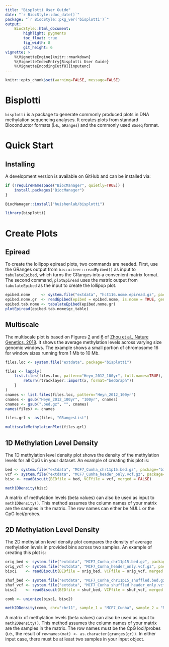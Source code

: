 ```yaml
---
title: "Bisplotti User Guide"
date: "`r BiocStyle::doc_date()`"
package: "`r BiocStyle::pkg_ver('bisplotti')`"
output:
    BiocStyle::html_document:
        highlight: pygments
        toc_float: true
        fig_width: 8
        git_height: 6
vignette: >
    %\VignetteEngine{knitr::rmarkdown}
    %\VignetteIndexEntry{Bisplotti User Guide}
    %\VignetteEncoding[utf8]{inputenc}
---
```


```r
knitr::opts_chunk$set(warning=FALSE, message=FALSE)
```

# Bisplotti

`bisplotti` is a package to generate commonly produced plots in DNA methylation sequencing analyses. It creates plots
from standard Bioconductor formats (i.e., `GRanges`) and the commonly used `BSseq` format.

# Quick Start

## Installing

A development version is available on GitHub and can be installed via:
```r
if (!requireNamespace("BiocManager", quietly=TRUE)) {
    install.packages("BiocManager")
}

BiocManager::install("huishenlab/bisplotti")
```

```r
library(bisplotti)
```

# Create Plots

## Epiread

To create the lollipop epiread plots, two commands are needed. First, use the GRanges output from
`biscuiteer::readEpibed()` as input to `tabulateEpibed`, which turns the GRanges into a convenient matrix format. The
second command, `plotEpiread` uses the matrix output from `tabulateEpibed` as the input to create the lollipop plot.

```r
epibed.nome     <- system.file("extdata", "hct116.nome.epiread.gz", package="biscuiteer")
epibed.nome.gr  <- readEpibed(epibed = epibed.nome, is.nome = TRUE, genome = "hg19", chr = "chr1")
epibed.tab.nome <- tabulateEpibed(epibed.nome.gr)
plotEpiread(epibed.tab.nome$gc_table)
```

## Multiscale

The multiscale plot is based on Figures [2](https://www.nature.com/articles/s41588-018-0073-4/figures/2) and
[6](https://www.nature.com/articles/s41588-018-0073-4/figures/6) of
[Zhou et al., Nature Genetics, 2018](https://www.nature.com/articles/s41588-018-0073-4). It shows the average
methylation levels across varying size genomic windows. The example shows a small portion of chromosome 16 for window
sizes running from 1 Mb to 10 Mb.

```r
files.loc <- system.file("extdata", package="bisplotti")

files <- lapply(
    list.files(files.loc, pattern="Heyn_2012_100yr", full.names=TRUE), function(x) {
        return(rtracklayer::import(x, format="bedGraph"))
    }
)
cnames <- list.files(files.loc, pattern="Heyn_2012_100yr")
cnames <- gsub("Heyn_2012_100yr", "100yr", cnames)
cnames <- gsub(".bed.gz", "", cnames)
names(files) <- cnames

files.grl <- as(files, "GRangesList")

multiscaleMethylationPlot(files.grl)
```

## 1D Methylation Level Density

The 1D methylation level density plot shows the density of the methylation levels for all CpGs in your dataset. An
example of creating this plot is:
```r
bed <- system.file("extdata", "MCF7_Cunha_chr11p15.bed.gz", package="biscuiteer")
vcf <- system.file("extdata", "MCF7_Cunha_header_only.vcf.gz", package="biscuiteer")
bisc <- readBiscuit(BEDfile = bed, VCFfile = vcf, merged = FALSE)

meth1DDensity(bisc)
```
A matrix of methylation levels (beta values) can also be used as input to `meth1DDensity()`. This method assumes the
column names of your matrix are the samples in the matrix. The row names can either be NULL or the CpG loci/probes.

## 2D Methylation Level Density

The 2D methylation level density plot compares the density of average methylation levels in provided bins across two
samples. An example of creating this plot is:
```r
orig_bed <- system.file("extdata", "MCF7_Cunha_chr11p15.bed.gz", package="biscuiteer")
orig_vcf <- system.file("extdata", "MCF7_Cunha_header_only.vcf.gz", package="biscuiteer")
bisc1    <- readBiscuit(BEDfile = orig_bed, VCFfile = orig_vcf, merged = FALSE)

shuf_bed <- system.file("extdata", "MCF7_Cunha_chr11p15_shuffled.bed.gz", package="biscuiteer")
shuf_vcf <- system.file("extdata", "MCF7_Cunha_shuffled_header_only.vcf.gz", package="biscuiteer")
bisc2    <- readBiscuit(BEDfile = shuf_bed, VCFfile = shuf_vcf, merged = FALSE)

comb <- unionize(bisc1, bisc2)

meth2DDensity(comb, chr="chr11", sample_1 = "MCF7_Cunha", sample_2 = "MCF7_Cunha_shuffled")
```
A matrix of methylation levels (beta values) can also be used as input to `meth2DDensity()`. This method assumes the
column names of your matrix are the samples in the matrix. The row names must be the CpG loci/probes (i.e., the result
of `rownames(mat) <- as.character(granges(gr))`. In either input case, there must be at least two samples in your input
object.
